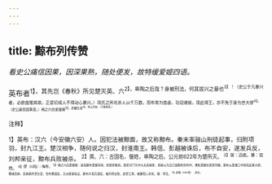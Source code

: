 ```yaml
---
---
---
```

title: 黥布列传赞
---



*看史公痛信因果，因深果熟，随处便发，故特缓爱姬四语。*

英布者<sup>1】，其先岂《春秋》所见楚灭英、六<sup>2】，皋陶之后哉？身被刑法，何其拔兴之暴也<sup>3】！（史公于凡暴兴者，必欲曲推其故，正是切戒人不得动心暴兴。）项氏之所坑杀人以千万数，而布常为首虐。功冠诸侯，用此得王，亦不免于身为世大僇<sup>4】。（史公最信因果语。）祸之兴自爱姬殖<sup>5】，妒媚生患<sup>6】，竟以灭国。（千载炯戒。）

<sup>注释】

<sup>1】英布：汉六（今安徽六安）人。因犯法被黥面，故又称黥布。秦末率骊山刑徒起事，归附项羽，封九江王。楚汉相争，随何说之归汉，封淮南王。韩信、彭越被诛后，布不自安，遂发兵反，刘邦亲征，黥布兵败被杀。
<sup>2】英、六：古国名，偃姓，皋陶之后。公元前622年为楚所灭。
<sup>3】拔：迅疾。暴：突然。
<sup>4】僇（lù陆）：侮辱。
<sup>5】祸之兴自爱姬殖：是指黥布爱姬有病，到医家唯病，医家对门为中大夫责赫家，贵赫以为自己是黥布的侍中，便和爱姬在医家同餐。黥布从爱姬口中得知此事大怒，要捕贲赫，贲赫乘传至长安，告布要谋反，汉派使者验证。黥布才发兵谋反，被刘邦击败，逃至江南，被番阳人杀死。殖：孳生。
<sup>6】妒赗（mào胃）：妒忌。